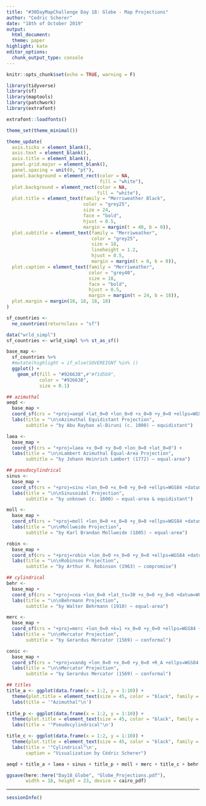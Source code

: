 ```yaml
---
title: "#30DayMapChallenge Day 18: Globe - Map Projections"
author: "Cedric Scherer"
date: "18th of October 2019"
output:
  html_document:
  theme: paper
highlight: kate
editor_options:
  chunk_output_type: console
---
```

  
```r
knitr::opts_chunk$set(echo = TRUE, warning = F)
```

```r
library(tidyverse)
library(sf)
library(maptools)
library(patchwork)
library(extrafont)

extrafont::loadfonts()

theme_set(theme_minimal())

theme_update(
  axis.ticks = element_blank(),
  axis.text = element_blank(),
  axis.title = element_blank(),
  panel.grid.major = element_blank(),
  panel.spacing = unit(0, "pt"),
  panel.background = element_rect(color = NA, 
                                  fill = "white"),
  plot.background = element_rect(color = NA, 
                                 fill = "white"),
  plot.title = element_text(family = "Merriweather Black", 
                            color = "grey25",
                            size = 24, 
                            face = "bold",
                            hjust = 0.5,
                            margin = margin(t = 48, b = 0)),
  plot.subtitle = element_text(family = "Merriweather", 
                               color = "grey25",
                               size = 18, 
                               lineheight = 1.2,
                               hjust = 0.5,
                               margin = margin(t = 0, b = 0)),
  plot.caption = element_text(family = "Merriweather", 
                              color = "grey40", 
                              size = 18, 
                              face = "bold",
                              hjust = 0.5,
                              margin = margin(t = 24, b = 18)),
  plot.margin = margin(18, 18, 18, 18)
)
```

```r
sf_countries <- 
  ne_countries(returnclass = "sf")

data("wrld_simpl")
sf_countries <- wrld_simpl %>% st_as_sf()
```

```r
base_map <- 
  sf_countries %>% 
  #mutate(highlight = if_else(SOVEREIGNT %in% ))
  ggplot() +
    geom_sf(fill = "#926638",#"#f1d5b9", 
            color = "#926638", 
            size = 0.1)

## azimuthal
aeqd <-
  base_map + 
  coord_sf(crs = "+proj=aeqd +lat_0=0 +lon_0=0 +x_0=0 +y_0=0 +ellps=WGS84 +datum=WGS84 +units=m +no_defs") +
  labs(title = "\n\nAzimuthal Equidistant Projection",
       subtitle = "by Abu Rayḥan al-Biruni (c. 1000) – equidistant")

laea <-
  base_map + 
  coord_sf(crs = "+proj=laea +x_0=0 +y_0=0 +lon_0=0 +lat_0=0") +
  labs(title = "\n\nLambert Azimuthal Equal-Area Projection",
       subtitle = "by Johann Heinrich Lambert (1772) – equal-area")

## pseudocylindrical
sinus <-
  base_map + 
  coord_sf(crs = "+proj=sinu +lon_0=0 +x_0=0 +y_0=0 +ellps=WGS84 +datum=WGS84 +units=m +no_defs") +
  labs(title = "\n\nSinusoidal Projection",
       subtitle = "by unknown (c. 1600) – equal-area & equidistant")

moll <-
  base_map + 
  coord_sf(crs = "+proj=moll +lon_0=0 +x_0=0 +y_0=0 +ellps=WGS84 +datum=WGS84 +units=m +no_defs") + 
  labs(title = "\n\nMollweide Projection",
       subtitle = "by Karl Brandan Mollweide (1805) – equal-area")

robin <-
  base_map + 
  coord_sf(crs = "+proj=robin +lon_0=0 +x_0=0 +y_0=0 +ellps=WGS84 +datum=WGS84 +units=m +no_defs") +
  labs(title = "\n\nRobinson Projection",
       subtitle = "by Arthur H. Robinson (1963) – compromise")

## cylindrical
behr <-
  base_map + 
  coord_sf(crs = "+proj=cea +lon_0=0 +lat_ts=30 +x_0=0 +y_0=0 +datum=WGS84 +ellps=WGS84 +units=m +no_defs") + 
  labs(title = "\n\nBehrmann Projection",
       subtitle = "by Walter Behrmann (1910) – equal-area")

merc <-
  base_map + 
  coord_sf(crs = "+proj=merc +lon_0=0 +k=1 +x_0=0 +y_0=0 +ellps=WGS84 +datum=WGS84 +units=m +no_defs") +
  labs(title = "\n\nMercator Projection",
       subtitle = "by Gerardus Mercator (1569) – conformal")

conic <-
  base_map + 
  coord_sf(crs = "+proj=vandg +lon_0=0 +x_0=0 +y_0=0 +R_A +ellps=WGS84 +datum=WGS84 +units=m +no_defs") +
  labs(title = "\n\nMercator Projection",
       subtitle = "by Gerardus Mercator (1569) – conformal")
```


```r
## titles
title_a <- ggplot(data.frame(x = 1:2, y = 1:10)) +
  theme(plot.title = element_text(size = 45, color = "black", family = "Open Sans ExtraBold")) +
  labs(title = '"Azimuthal"\n')
  
title_p <- ggplot(data.frame(x = 1:2, y = 1:10)) +
  theme(plot.title = element_text(size = 45, color = "black", family = "Open Sans ExtraBold")) +
  labs(title = '"Pseudocylindrical"\n')

title_c <- ggplot(data.frame(x = 1:2, y = 1:10)) +
  theme(plot.title = element_text(size = 45, color = "black", family = "Open Sans ExtraBold")) +
  labs(title = '"Cylindrical"\n',
       caption = "Visualization by Cédric Scherer")

aeqd + title_a + laea + sinus + title_p + moll + merc + title_c + behr + plot_layout(ncol = 3, heights = c(1, 0.66, 0.6), widths = c(1, 0, 1))

ggsave(here::here("Day18_Globe", "Globe_Projections.pdf"), 
       width = 18, height = 23, device = cairo_pdf)
```

***

```r
sessionInfo()
```

